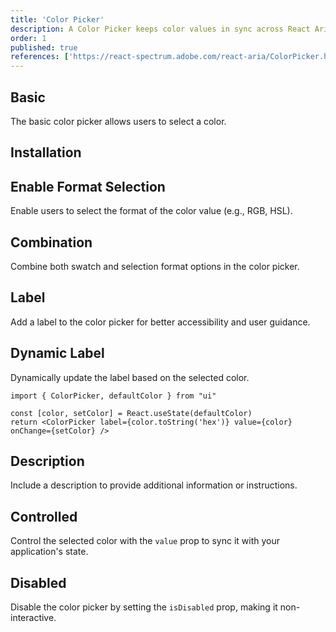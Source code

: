 ```yaml
---
title: 'Color Picker'
description: A Color Picker keeps color values in sync across React Aria color components. It makes building color pickers with custom layouts a breeze through composition.
order: 1
published: true
references: ['https://react-spectrum.adobe.com/react-aria/ColorPicker.html']
---
```


## Basic

The basic color picker allows users to select a color.

<Demo center component='colors/color-picker/color-picker-demo' />

## Installation

<Install component='color-picker' />

## Enable Format Selection

Enable users to select the format of the color value (e.g., RGB, HSL).

<Demo center component='colors/color-picker/color-picker-enable-selection-format-demo' />

## Combination

Combine both swatch and selection format options in the color picker.

<Demo center component='colors/color-picker/color-picker-combination-demo' />

## Label

Add a label to the color picker for better accessibility and user guidance.

<Demo center component='colors/color-picker/color-picker-with-label-demo' />

## Dynamic Label

Dynamically update the label based on the selected color.

```tsx
import { ColorPicker, defaultColor } from "ui"

const [color, setColor] = React.useState(defaultColor)
return <ColorPicker label={color.toString('hex')} value={color} onChange={setColor} />
```

## Description

Include a description to provide additional information or instructions.

<Demo center component='colors/color-picker/color-picker-with-description-demo' />

## Controlled

Control the selected color with the `value` prop to sync it with your application's state.

<Demo center component='colors/color-picker/color-picker-controlled-demo' />

## Disabled

Disable the color picker by setting the `isDisabled` prop, making it non-interactive.

<Demo center component='colors/color-picker/color-picker-disabled-demo' />
